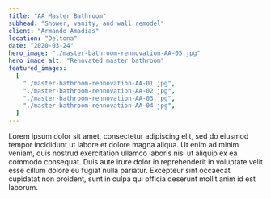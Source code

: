 ```yaml
---
title: "AA Master Bathroom"
subhead: "Shower, vanity, and wall remodel"
client: "Armando Amadias"
location: "Deltona"
date: "2020-03-24"
hero_image: "./master-bathroom-rennovation-AA-05.jpg"
hero_image_alt: "Renovated master bathroom"
featured_images:
  [
    "./master-bathroom-rennovation-AA-01.jpg",
    "./master-bathroom-rennovation-AA-02.jpg",
    "./master-bathroom-rennovation-AA-03.jpg",
    "./master-bathroom-rennovation-AA-04.jpg",
  ]
---
```


Lorem ipsum dolor sit amet, consectetur adipiscing elit, sed do eiusmod tempor incididunt ut labore et dolore magna aliqua. Ut enim ad minim veniam, quis nostrud exercitation ullamco laboris nisi ut aliquip ex ea commodo consequat. Duis aute irure dolor in reprehenderit in voluptate velit esse cillum dolore eu fugiat nulla pariatur. Excepteur sint occaecat cupidatat non proident, sunt in culpa qui officia deserunt mollit anim id est laborum.
